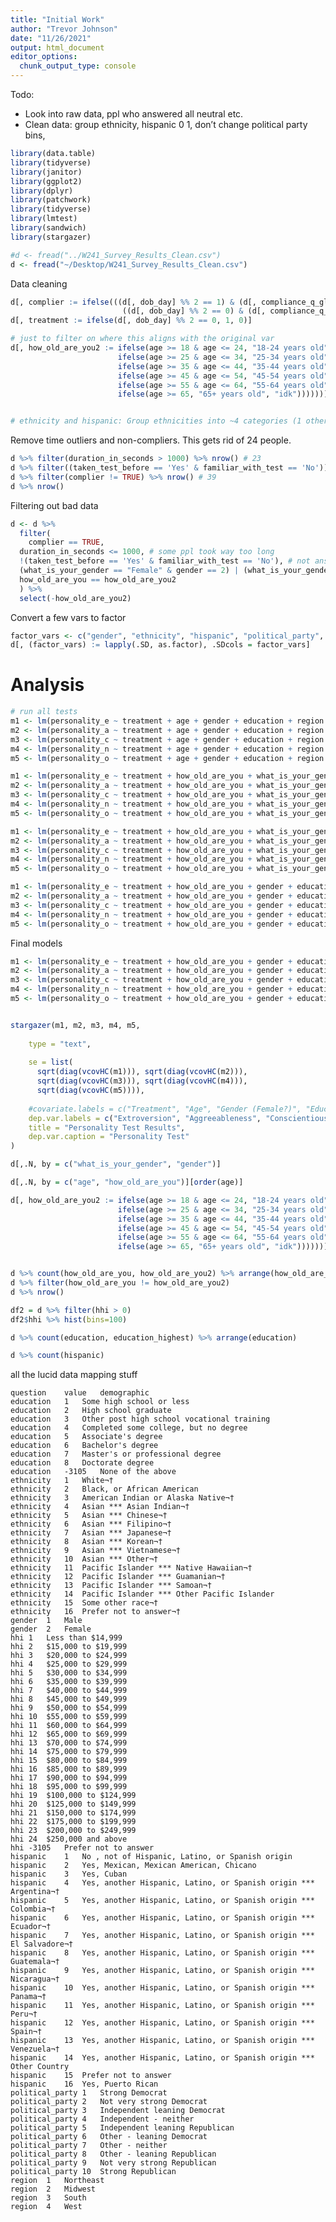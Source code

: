 ```yaml
---
title: "Initial Work"
author: "Trevor Johnson"
date: "11/26/2021"
output: html_document
editor_options: 
  chunk_output_type: console
---
```


Todo:

- Look into raw data, ppl who answered all neutral etc.
- Clean data: group ethnicity, hispanic 0 1, don't change political party bins, 


```r
library(data.table)
library(tidyverse)
library(janitor)
library(ggplot2)
library(dplyr)
library(patchwork)
library(tidyverse)
library(lmtest)
library(sandwich)
library(stargazer)
```

```r
#d <- fread("../W241_Survey_Results_Clean.csv")
d <- fread("~/Desktop/W241_Survey_Results_Clean.csv")
```

Data cleaning

```r
d[, complier := ifelse(((d[, dob_day] %% 2 == 1) & (d[, compliance_q_glass] == 'Confetti (colored)')) | 
                         ((d[, dob_day] %% 2 == 0) & (d[, compliance_q_mclaughlin] == 'Fish')), TRUE, FALSE)]
d[, treatment := ifelse(d[, dob_day] %% 2 == 0, 1, 0)]

# just to filter on where this aligns with the original var
d[, how_old_are_you2 := ifelse(age >= 18 & age <= 24, "18-24 years old", 
                        ifelse(age >= 25 & age <= 34, "25-34 years old",
                        ifelse(age >= 35 & age <= 44, "35-44 years old",
                        ifelse(age >= 45 & age <= 54, "45-54 years old",
                        ifelse(age >= 55 & age <= 64, "55-64 years old",
                        ifelse(age >= 65, "65+ years old", "idk"))))))]


# ethnicity and hispanic: Group ethnicities into ~4 categories (1 other), and then hispanic (0 or 1)

```

Remove time outliers and non-compliers. This gets rid of 24 people. 


```r
d %>% filter(duration_in_seconds > 1000) %>% nrow() # 23
d %>% filter((taken_test_before == 'Yes' & familiar_with_test == 'No')) %>% nrow() # 6
d %>% filter(complier != TRUE) %>% nrow() # 39
d %>% nrow()
```

Filtering out bad data

```r
d <- d %>% 
  filter(
    complier == TRUE, 
  duration_in_seconds <= 1000, # some ppl took way too long
  !(taken_test_before == 'Yes' & familiar_with_test == 'No'), # not answering questions correctly b/c can't be unfamiliar and taken test before
  (what_is_your_gender == "Female" & gender == 2) | (what_is_your_gender == "Male" & gender == 1),
  how_old_are_you == how_old_are_you2
  ) %>% 
  select(-how_old_are_you2)
```

Convert a few vars to factor

```r
factor_vars <- c("gender", "ethnicity", "hispanic", "political_party", "region", "what_is_your_gender", "education_highest", "zip", "hhi", "treatment")
d[, (factor_vars) := lapply(.SD, as.factor), .SDcols = factor_vars]
```

# Analysis


```r
# run all tests
m1 <- lm(personality_e ~ treatment + age + gender + education + region + familiar_with_test + taken_test_before, data=d) # extroversion
m2 <- lm(personality_a ~ treatment + age + gender + education + region + familiar_with_test + taken_test_before, data=d) # agreeableness
m3 <- lm(personality_c ~ treatment + age + gender + education + region + familiar_with_test + taken_test_before, data=d) # Conscientiousness
m4 <- lm(personality_n ~ treatment + age + gender + education + region + familiar_with_test + taken_test_before, data=d) # Neuroticism
m5 <- lm(personality_o ~ treatment + age + gender + education + region + familiar_with_test + taken_test_before, data=d) # Openness to Experience
```

```r
m1 <- lm(personality_e ~ treatment + how_old_are_you + what_is_your_gender + education_highest + region + familiar_with_test + taken_test_before + ethnicity + hispanic + political_party, data=d) # extroversion
m2 <- lm(personality_a ~ treatment + how_old_are_you + what_is_your_gender + education_highest + region + familiar_with_test + taken_test_before + ethnicity + hispanic + political_party, data=d) # agreeableness
m3 <- lm(personality_c ~ treatment + how_old_are_you + what_is_your_gender + education_highest + region + familiar_with_test + taken_test_before + ethnicity + hispanic + political_party, data=d) # Conscientiousness
m4 <- lm(personality_n ~ treatment + how_old_are_you + what_is_your_gender + education_highest + region + familiar_with_test + taken_test_before + ethnicity + hispanic + political_party, data=d) # Neuroticism
m5 <- lm(personality_o ~ treatment + how_old_are_you + what_is_your_gender + education_highest + region + familiar_with_test + taken_test_before + ethnicity + hispanic + political_party, data=d) # Openness to Experience
```

```r
m1 <- lm(personality_e ~ treatment + how_old_are_you + what_is_your_gender + education_highest + zip + familiar_with_test + taken_test_before + ethnicity + hispanic + political_party, data=d) # extroversion
m2 <- lm(personality_a ~ treatment + how_old_are_you + what_is_your_gender + education_highest + zip + familiar_with_test + taken_test_before + ethnicity + hispanic + political_party, data=d) # agreeableness
m3 <- lm(personality_c ~ treatment + how_old_are_you + what_is_your_gender + education_highest + zip + familiar_with_test + taken_test_before + ethnicity + hispanic + political_party, data=d) # Conscientiousness
m4 <- lm(personality_n ~ treatment + how_old_are_you + what_is_your_gender + education_highest + zip + familiar_with_test + taken_test_before + ethnicity + hispanic + political_party, data=d) # Neuroticism
m5 <- lm(personality_o ~ treatment + how_old_are_you + what_is_your_gender + education_highest + zip + familiar_with_test + taken_test_before + ethnicity + hispanic + political_party, data=d) # Openness to Experience
```


```r
m1 <- lm(personality_e ~ treatment + how_old_are_you + gender + education_highest + region + familiar_with_test + taken_test_before + ethnicity + hispanic, data=d) # extroversion
m2 <- lm(personality_a ~ treatment + how_old_are_you + gender + education_highest + region + familiar_with_test + taken_test_before + ethnicity + hispanic, data=d) # agreeableness
m3 <- lm(personality_c ~ treatment + how_old_are_you + gender + education_highest + region + familiar_with_test + taken_test_before + ethnicity + hispanic, data=d) # Conscientiousness
m4 <- lm(personality_n ~ treatment + how_old_are_you + gender + education_highest + region + familiar_with_test + taken_test_before + ethnicity + hispanic, data=d) # Neuroticism
m5 <- lm(personality_o ~ treatment + how_old_are_you + gender + education_highest + region + familiar_with_test + taken_test_before + ethnicity + hispanic, data=d) # Openness to Experience
```


Final models

```r
m1 <- lm(personality_e ~ treatment + how_old_are_you + gender + education_highest + region + familiar_with_test + taken_test_before, data=d) # extroversion
m2 <- lm(personality_a ~ treatment + how_old_are_you + gender + education_highest + region + familiar_with_test + taken_test_before, data=d) # agreeableness
m3 <- lm(personality_c ~ treatment + how_old_are_you + gender + education_highest + region + familiar_with_test + taken_test_before, data=d) # Conscientiousness
m4 <- lm(personality_n ~ treatment + how_old_are_you + gender + education_highest + region + familiar_with_test + taken_test_before, data=d) # Neuroticism
m5 <- lm(personality_o ~ treatment + how_old_are_you + gender + education_highest + region + familiar_with_test + taken_test_before, data=d) # Openness to Experience
```

```r

```




```r
stargazer(m1, m2, m3, m4, m5,
    
    type = "text", 
    
    se = list(
      sqrt(diag(vcovHC(m1))), sqrt(diag(vcovHC(m2))), 
      sqrt(diag(vcovHC(m3))), sqrt(diag(vcovHC(m4))), 
      sqrt(diag(vcovHC(m5)))), 
    
    #covariate.labels = c("Treatment", "Age", "Gender (Female?)", "Education Years?"),
    dep.var.labels = c("Extroversion", "Aggreeableness", "Conscientiousness", "Neuroticism", "Openness"),
    title = "Personality Test Results", 
    dep.var.caption = "Personality Test"
)
```


```r
d[,.N, by = c("what_is_your_gender", "gender")]

d[,.N, by = c("age", "how_old_are_you")][order(age)]

d[, how_old_are_you2 := ifelse(age >= 18 & age <= 24, "18-24 years old", 
                        ifelse(age >= 25 & age <= 34, "25-34 years old",
                        ifelse(age >= 35 & age <= 44, "35-44 years old",
                        ifelse(age >= 45 & age <= 54, "45-54 years old",
                        ifelse(age >= 55 & age <= 64, "55-64 years old",
                        ifelse(age >= 65, "65+ years old", "idk"))))))]


d %>% count(how_old_are_you, how_old_are_you2) %>% arrange(how_old_are_you)
d %>% filter(how_old_are_you != how_old_are_you2)
d %>% nrow()
```


```r
df2 = d %>% filter(hhi > 0)
df2$hhi %>% hist(bins=100)


```


```r
d %>% count(education, education_highest) %>% arrange(education)

d %>% count(hispanic)

```





all the lucid data mapping stuff

```
question	value	demographic
education	1	Some high school or less
education	2	High school graduate
education	3	Other post high school vocational training
education	4	Completed some college, but no degree
education	5	Associate's degree
education	6	Bachelor's degree
education	7	Master's or professional degree
education	8	Doctorate degree
education	-3105	None of the above
ethnicity	1	White¬†
ethnicity	2	Black, or African American
ethnicity	3	American Indian or Alaska Native¬†
ethnicity	4	Asian *** Asian Indian¬†
ethnicity	5	Asian *** Chinese¬†
ethnicity	6	Asian *** Filipino¬†
ethnicity	7	Asian *** Japanese¬†
ethnicity	8	Asian *** Korean¬†
ethnicity	9	Asian *** Vietnamese¬†
ethnicity	10	Asian *** Other¬†
ethnicity	11	Pacific Islander *** Native Hawaiian¬†
ethnicity	12	Pacific Islander *** Guamanian¬†
ethnicity	13	Pacific Islander *** Samoan¬†
ethnicity	14	Pacific Islander *** Other Pacific Islander
ethnicity	15	Some other race¬†
ethnicity	16	Prefer not to answer¬†
gender	1	Male
gender	2	Female
hhi	1	Less than $14,999
hhi	2	$15,000 to $19,999
hhi	3	$20,000 to $24,999
hhi	4	$25,000 to $29,999
hhi	5	$30,000 to $34,999
hhi	6	$35,000 to $39,999
hhi	7	$40,000 to $44,999
hhi	8	$45,000 to $49,999
hhi	9	$50,000 to $54,999
hhi	10	$55,000 to $59,999
hhi	11	$60,000 to $64,999
hhi	12	$65,000 to $69,999
hhi	13	$70,000 to $74,999
hhi	14	$75,000 to $79,999
hhi	15	$80,000 to $84,999
hhi	16	$85,000 to $89,999
hhi	17	$90,000 to $94,999
hhi	18	$95,000 to $99,999
hhi	19	$100,000 to $124,999
hhi	20	$125,000 to $149,999
hhi	21	$150,000 to $174,999
hhi	22	$175,000 to $199,999
hhi	23	$200,000 to $249,999
hhi	24	$250,000 and above
hhi	-3105	Prefer not to answer
hispanic	1	No , not of Hispanic, Latino, or Spanish origin
hispanic	2	Yes, Mexican, Mexican American, Chicano
hispanic	3	Yes, Cuban
hispanic	4	Yes, another Hispanic, Latino, or Spanish origin *** Argentina¬†
hispanic	5	Yes, another Hispanic, Latino, or Spanish origin *** Colombia¬†
hispanic	6	Yes, another Hispanic, Latino, or Spanish origin *** Ecuador¬†
hispanic	7	Yes, another Hispanic, Latino, or Spanish origin *** El Salvadore¬†
hispanic	8	Yes, another Hispanic, Latino, or Spanish origin *** Guatemala¬†
hispanic	9	Yes, another Hispanic, Latino, or Spanish origin *** Nicaragua¬†
hispanic	10	Yes, another Hispanic, Latino, or Spanish origin *** Panama¬†
hispanic	11	Yes, another Hispanic, Latino, or Spanish origin *** Peru¬†
hispanic	12	Yes, another Hispanic, Latino, or Spanish origin *** Spain¬†
hispanic	13	Yes, another Hispanic, Latino, or Spanish origin *** Venezuela¬†
hispanic	14	Yes, another Hispanic, Latino, or Spanish origin *** Other Country
hispanic	15	Prefer not to answer
hispanic	16	Yes, Puerto Rican
political_party	1	Strong Democrat
political_party	2	Not very strong Democrat
political_party	3	Independent leaning Democrat
political_party	4	Independent - neither
political_party	5	Independent leaning Republican
political_party	6	Other - leaning Democrat
political_party	7	Other - neither
political_party	8	Other - leaning Republican
political_party	9	Not very strong Republican
political_party	10	Strong Republican
region	1	Northeast
region	2	Midwest
region	3	South
region	4	West
```



